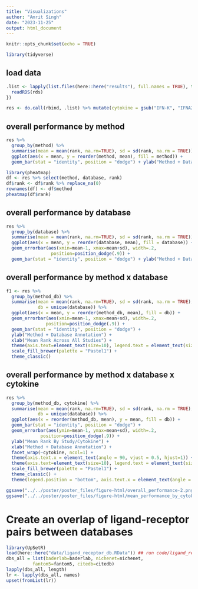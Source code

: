 ```yaml
---
title: "Visualizations"
author: "Amrit Singh"
date: "2023-11-25"
output: html_document
---
```


```r
knitr::opts_chunk$set(echo = TRUE)

library(tidyverse)
```

## load data

```r
.list <- lapply(list.files(here::here("results"), full.names = TRUE), function(rds){
  readRDS(rds)
})

res <- do.call(rbind, .list) %>% mutate(cytokine = gsub("IFN-K", "IFNA2", cytokine))

```

## overall performance by method

```r
res %>% 
  group_by(method) %>% 
  summarise(mean = mean(rank, na.rm=TRUE), sd = sd(rank, na.rm = TRUE)) %>% 
  ggplot(aes(x = mean, y = reorder(method, mean), fill = method)) +
  geom_bar(stat = "identity", position = "dodge") + ylab("Method + Database Annotation")
```
```r
library(pheatmap)
df <- res %>% select(method, database, rank)
df$rank <- df$rank %>% replace_na(0)
rownames(df) <- df$method
pheatmap(df$rank)
```


## overall performance by database

```r
res %>% 
  group_by(database) %>% 
  summarise(mean = mean(rank, na.rm=TRUE), sd = sd(rank, na.rm = TRUE)) %>% 
  ggplot(aes(x = mean, y = reorder(database, mean), fill = database)) +
  geom_errorbar(aes(xmin=mean-1, xmax=mean+sd), width=.2,
                 position=position_dodge(.9)) +
  geom_bar(stat = "identity", position = "dodge") + ylab("Method + Database Annotation")
```


## overall performance by method x database

```r
f1 <- res %>% 
  group_by(method_db) %>% 
  summarise(mean = mean(rank, na.rm=TRUE), sd = sd(rank, na.rm = TRUE),
            db = unique(database)) %>% 
  ggplot(aes(x = mean, y = reorder(method_db, mean), fill = db)) +
  geom_errorbar(aes(xmin=mean-1, xmax=mean+sd), width=.2,
               position=position_dodge(.9)) +
  geom_bar(stat = "identity", position = "dodge") + 
  ylab("Method + Database Annotation") +
  xlab("Mean Rank Across All Studies") +
  theme(axis.text=element_text(size=10), legend.text = element_text(size=8)) +
  scale_fill_brewer(palette = "Pastel1") +
  theme_classic()
```


## overall performance by method x database x cytokine

```r
res %>% 
  group_by(method_db, cytokine) %>% 
  summarise(mean = mean(rank, na.rm=TRUE), sd = sd(rank, na.rm = TRUE),
            db = unique(database)) %>%  
  ggplot(aes(x = reorder(method_db, mean), y = mean, fill = db)) +
  geom_bar(stat = "identity", position = "dodge") + 
  geom_errorbar(aes(ymin=mean-1, ymax=mean+sd), width=.2,
             position=position_dodge(.9)) +
  ylab("Mean Rank By Study/Cytokine") +
  xlab("Method + Database Annotation") +
  facet_wrap(~cytokine, ncol=1) + 
  theme(axis.text.x = element_text(angle = 90, vjust = 0.5, hjust=1)) +
  theme(axis.text=element_text(size=10), legend.text = element_text(size=8)) +
  scale_fill_brewer(palette = "Pastel1") +
  theme_classic() +
  theme(legend.position = "bottom", axis.text.x = element_text(angle = 90, vjust = 0.5, hjust=1)) 

```
```r
ggsave("../../poster/poster_files/figure-html/overall_performance-2.png", f1)
ggsave("../../poster/poster_files/figure-html/mean_performance_by_cytokine.png", f2)
```
# Create an overlap of ligand-receptor pairs between databases
```r
library(UpSetR)
load(here::here("data/ligand_receptor_db.RData")) ## run code/ligand_receptor_dbs.Rmd first
dbs_all = list(baderlab=baderlab, nichenet=nichenet, 
          fantom5=fantom5, citedb=citedb)
lapply(dbs_all, length)
lr <- lapply(dbs_all, names)
upset(fromList(lr))

```


